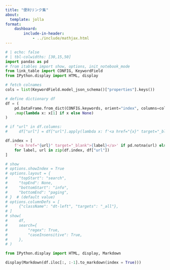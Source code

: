 ```yaml
---
title: "便利リンク集"
about:
  template: jolla
format: 
    dashboard:
        include-in-header: 
            - ../include/mathjax.html
---
```



:::: {.no-border-top-table}

```python
# | echo: false
# | tbl-colwidths: [30,15,50]
import pandas as pd
# from itables import show, options, init_notebook_mode
from link_table import CONFIG, KeywordField
from IPython.display import HTML, display

# fetch colnames
cols = list(KeywordField.model_json_schema()["properties"].keys())

# define dictionary df
df = (
    pd.DataFrame.from_dict(CONFIG.keywords, orient="index", columns=cols)
    .map(lambda x: x[1] if x else None)
)

# if "url" in df.columns:
#     df["url"] = df["url"].apply(lambda x: f'<a href="{x}" target="_blank">{x}</a>' if pd.notna(x) else x)

df.index = [
    f'<a href="{url}" target="_blank">{label}</a>' if pd.notna(url) else label
    for label, url in zip(df.index, df["url"])
]

# show
# options.showIndex = True
# options.layout = {
#     "topStart": "search",
#     "topEnd": None,
#     "bottomStart": "info",
#     "bottomEnd": "paging",
# }  # (default value)
# options.columnDefs = [
#     {"className": "dt-left", "targets": "_all"},
# ]
# show(
#     df,
#     search={
#         "regex": True,
#         "caseInsensitive": True,
#     },
# )

from IPython.display import HTML, display, Markdown

display(Markdown(df.iloc[:, :-1].to_markdown(index = True)))
```

::::
